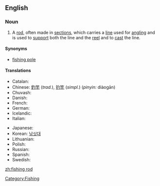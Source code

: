==English==
{{wikipedia}}
===Noun===
{{en-noun|sg=[[fishing]] [[rod]]}}

# A [[rod]], often made in [[sections]], which carries a [[line]] used for [[angling]] and is used to [[support]] both the line and the [[reel]] and to [[cast]] the line.

====Synonyms====
*[[fishing pole]]

====Translations====
{{trans-top|rod used for angling}}
* Catalan: {{t+|ca|canya de pescar|f}}
* Chinese: [[釣竿]] (''trad.''), [[钓竿]] (''simpl.'') (''pinyin:'' diàogān)
* Chuvash: {{t+|cv|вăлта}}
* Danish: {{t+|da|fiskestang|c}}
* French: {{t+|fr|canne à pêche|f}}
* German: {{t+|de|Angelrute|f}}
* Icelandic: {{t+|is|veiðistöng|f}}
* Italian: {{t+|it|canna da pesca|f}}
{{trans-mid}}
* Japanese: {{t+|ja|釣り竿|tr=tsurizao|sc=Jpan}}
* Korean: [[낚싯대]]
* Lithuanian: {{t+|lt|meškerė}}
* Polish: {{t+|pl|wędka|f}}
* Russian: {{t+|ru|удочка}}
* Spanish: {{t+|es|caña de pesca|f}}
* Swedish: {{t+|sv|fiskespö|c}}
{{trans-bottom}}

[[Category:Fishing]]

[[zh:fishing rod]]